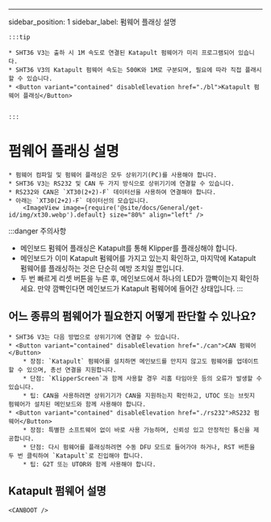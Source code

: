 ---
sidebar_position: 1
sidebar_label: 펌웨어 플래싱 설명





    :::tip

    * SHT36 V3는 출하 시 1M 속도로 연결된 Katapult 펌웨어가 미리 프로그램되어 있습니다.
    * SHT36 V3의 Katapult 펌웨어 속도는 500K와 1M로 구분되며, 필요에 따라 직접 플래시할 수 있습니다.
    * <Button variant="contained" disableElevation href="./bl">Katapult 펌웨어 플래싱</Button>


    :::

# 펌웨어 플래싱 설명
    
    * 펌웨어 컴파일 및 펌웨어 플래싱은 모두 상위기기(PC)를 사용해야 합니다.
    * SHT36 V3는 RS232 및 CAN 두 가지 방식으로 상위기기에 연결할 수 있습니다.
    * RS232와 CAN은 `XT30(2+2)-F` 데이터선을 사용하여 연결해야 합니다.
    * 아래는 `XT30(2+2)-F` 데이터선의 모습입니다.
        <ImageView image={require('@site/docs/General/get-id/img/xt30.webp').default} size="80%" align="left" />

:::danger 주의사항
* 메인보드 펌웨어 플래싱은 Katapult를 통해 Klipper를 플래싱해야 합니다.
* 메인보드가 이미 Katapult 펌웨어를 가지고 있는지 확인하고, 마지막에 Katapult 펌웨어를 플래싱하는 것은 단순히 예방 조치일 뿐입니다.
* 두 번 빠르게 리셋 버튼을 누른 후, 메인보드에서 하나의 LED가 깜빡이는지 확인하세요. 만약 깜빡인다면 메인보드가 Katapult 펌웨어에 들어간 상태입니다.
:::

## 어느 종류의 펌웨어가 필요한지 어떻게 판단할 수 있나요?

    * SHT36 V3는 다음 방법으로 상위기기에 연결할 수 있습니다.
    * <Button variant="contained" disableElevation href="./can">CAN 펌웨어</Button>
        * 장점: `Katapult` 펌웨어를 설치하면 메인보드를 만지지 않고도 펌웨어를 업데이트할 수 있으며, 총선 연결을 지원합니다.
        * 단점: `KlipperScreen`과 함께 사용할 경우 리홈 타임아웃 등의 오류가 발생할 수 있습니다.
        * 팁: CAN을 사용하려면 상위기기가 CAN을 지원하는지 확인하고, UTOC 또는 브릿지 펌웨어가 설치된 메인보드와 함께 사용해야 합니다.
    * <Button variant="contained" disableElevation href="./rs232">RS232 펌웨어</Button>
        * 장점: 특별한 소프트웨어 없이 바로 사용 가능하며, 신뢰성 있고 안정적인 통신을 제공합니다.
        * 단점: 다시 펌웨어를 플래싱하려면 수동 DFU 모드로 들어가야 하거나, RST 버튼을 두 번 클릭하여 `Katapult`로 진입해야 합니다.
        * 팁: G2T 또는 UTOR와 함께 사용해야 합니다.

## Katapult 펌웨어 설명

    <CANBOOT />
